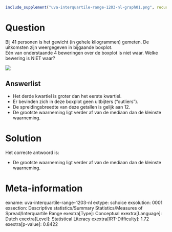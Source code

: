 ```r
include_supplement("uva-interquartile-range-1203-nl-graph01.png", recursive = TRUE)
```

Question
========

Bij 41 personen is het gewicht (in gehele kilogrammen) gemeten. De
uitkomsten zijn weergegeven in bijgaande boxplot.\
Eén van onderstaande 4 beweringen over de boxplot is niet waar. Welke
bewering is NIET waar?

![](uva-interquartile-range-1203-nl-graph01.png)

Answerlist
----------

* Het derde kwartiel is groter dan het eerste kwartiel.
* Er bevinden zich in deze boxplot geen uitbijters ("outliers").
* De spreidingsbreedte van deze getallen is gelijk aan 12.
* De grootste waarneming ligt verder af van de mediaan dan de kleinste waarneming.

Solution
========

Het correcte antwoord is: 

* De grootste waarneming ligt verder af van de mediaan dan de kleinste waarneming.

Meta-information
================
exname: uva-interquartile-range-1203-nl
extype: schoice
exsolution: 0001
exsection: Descriptive statistics/Summary Statistics/Measures of Spread/Interquartile Range
exextra[Type]: Conceptual
exextra[Language]: Dutch
exextra[Level]: Statistical Literacy
exextra[IRT-Difficulty]: 1.72
exextra[p-value]: 0.8422

